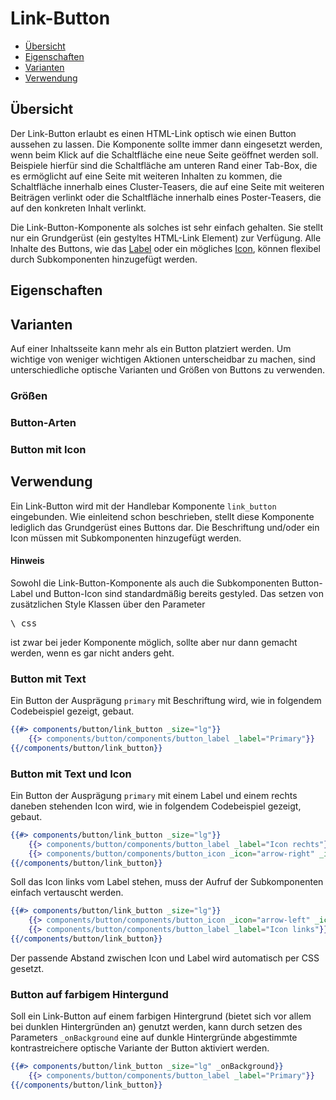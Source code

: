 
<Meta of={LinkButtonStories} />

# Link-Button

-   [Übersicht](#übersicht)
-   [Eigenschaften](#eigenschaften)
-   [Varianten](#varianten)
-   [Verwendung](#verwendung)

## Übersicht

Der Link-Button erlaubt es einen HTML-Link optisch wie einen Button aussehen zu lassen. Die Komponente sollte immer
dann eingesetzt werden, wenn beim Klick auf die Schaltfläche eine neue Seite geöffnet werden soll.
Beispiele hierfür sind die Schaltfläche am unteren Rand einer Tab-Box, die es
ermöglicht auf eine Seite mit weiteren Inhalten zu kommen, die Schaltfläche innerhalb eines Cluster-Teasers, die auf eine Seite mit weiteren Beiträgen verlinkt
oder die Schaltfläche innerhalb eines Poster-Teasers, die auf den konkreten Inhalt verlinkt.

Die Link-Button-Komponente als solches ist sehr einfach gehalten. Sie stellt nur ein Grundgerüst (ein gestyltes HTML-Link Element) zur Verfügung.
Alle Inhalte des Buttons, wie das [Label](?path=/docs/komponenten-buttons-komponenten-label--label) oder ein mögliches
[Icon](?path=/docs/komponenten-buttons-komponenten-icon--icon), können flexibel durch Subkomponenten hinzugefügt werden.

<Canvas>
    <Story of={LinkButtonStories.Spielplatz} />
</Canvas>

## Eigenschaften

<ArgsTable story="Spielplatz" />

## Varianten

Auf einer Inhaltsseite kann mehr als ein Button platziert werden. Um wichtige von weniger wichtigen Aktionen
unterscheidbar zu machen, sind unterschiedliche optische Varianten und Größen von Buttons zu verwenden.

### Größen

<Canvas>
    <Story of={LinkButtonStories.ButtonLg} />
    <Story of={LinkButtonStories.ButtonMd} />
    <Story of={LinkButtonStories.ButtonSm} />
    <Story of={LinkButtonStories.ButtonXs} />
</Canvas>

### Button-Arten

<Canvas>
    <Story of={LinkButtonStories.ButtonPrimary} />
    <Story of={LinkButtonStories.ButtonSecondary} />
    <Story of={LinkButtonStories.ButtonTertiary} />
</Canvas>

### Button mit Icon <a id="button-icon" />

<Canvas>
    <Story of={LinkButtonStories.ButtonIconRechts} />
    <Story of={LinkButtonStories.ButtonIconLinks} />
</Canvas>

## Verwendung

Ein Link-Button wird mit der Handlebar Komponente `link_button` eingebunden. Wie einleitend schon beschrieben, stellt diese
Komponente lediglich das Grundgerüst eines Buttons dar. Die Beschriftung und/oder ein Icon müssen mit Subkomponenten hinzugefügt
werden.

<div class="bg-blue-200 !mt-4 p-4">
  <h4 class="!text-stone-950 font-bold">Hinweis</h4>

  <p>
    Sowohl die Link-Button-Komponente als auch die Subkomponenten Button-Label und Button-Icon
    sind standardmäßig bereits gestyled. Das setzen von zusätzlichen Style Klassen über den
    Parameter <pre class="inline">\_css</pre> ist zwar bei jeder Komponente möglich, sollte aber
    nur dann gemacht werden, wenn es gar nicht anders geht.
  </p>
</div>

### Button mit Text

Ein Button der Ausprägung `primary` mit Beschriftung wird, wie in folgendem Codebeispiel gezeigt, gebaut.

<Canvas>
    <Story of={LinkButtonStories.ButtonPrimary} />
</Canvas>

```handlebars
{{#> components/button/link_button _size="lg"}}
    {{> components/button/components/button_label _label="Primary"}}
{{/components/button/link_button}}
```

### Button mit Text und Icon

Ein Button der Ausprägung `primary` mit einem Label und einem rechts daneben stehenden Icon wird, wie in folgendem Codebeispiel gezeigt, gebaut.

<Canvas>
    <Story of={LinkButtonStories.ButtonIconRechts} />
</Canvas>

```handlebars
{{#> components/button/link_button _size="lg"}}
    {{> components/button/components/button_label _label="Icon rechts"}}
    {{> components/button/components/button_icon _icon="arrow-right" _iconmap="icons"}}
{{/components/button/link_button}}
```

Soll das Icon links vom Label stehen, muss der Aufruf der Subkomponenten einfach vertauscht werden.

<Canvas>
    <Story of={LinkButtonStories.ButtonIconLinks} />
</Canvas>

```handlebars
{{#> components/button/link_button _size="lg"}}
    {{> components/button/components/button_icon _icon="arrow-left" _iconmap="icons"}}
    {{> components/button/components/button_label _label="Icon links"}}
{{/components/button/link_button}}
```

Der passende Abstand zwischen Icon und Label wird automatisch per CSS gesetzt.

### Button auf farbigem Hintergund

Soll ein Link-Button auf einem farbigen Hintergrund (bietet sich vor allem bei dunklen Hintergründen an) genutzt werden, kann durch setzen des Parameters
`_onBackground` eine auf dunkle Hintergründe abgestimmte kontrastreichere optische Variante der Button aktiviert werden.

<Canvas>
    <Story of={LinkButtonStories.ButtonPrimaryAufFarbigemHintergrund} />
    <Story of={LinkButtonStories.ButtonSecondaryAufFarbigemHintergrund} />
    <Story of={LinkButtonStories.ButtonTertiaryAufFarbigemHintergrund} />
</Canvas>

```handlebars
{{#> components/button/link_button _size="lg" _onBackground}}
    {{> components/button/components/button_label _label="Primary"}}
{{/components/button/link_button}}
```
